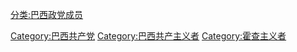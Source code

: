 [[分类:巴西政党成员|分类:巴西政党成员]]
[[Category:巴西共产党|Category:巴西共产党]]
[[Category:巴西共产主义者|Category:巴西共产主义者]]
[[Category:霍查主义者|Category:霍查主义者]]